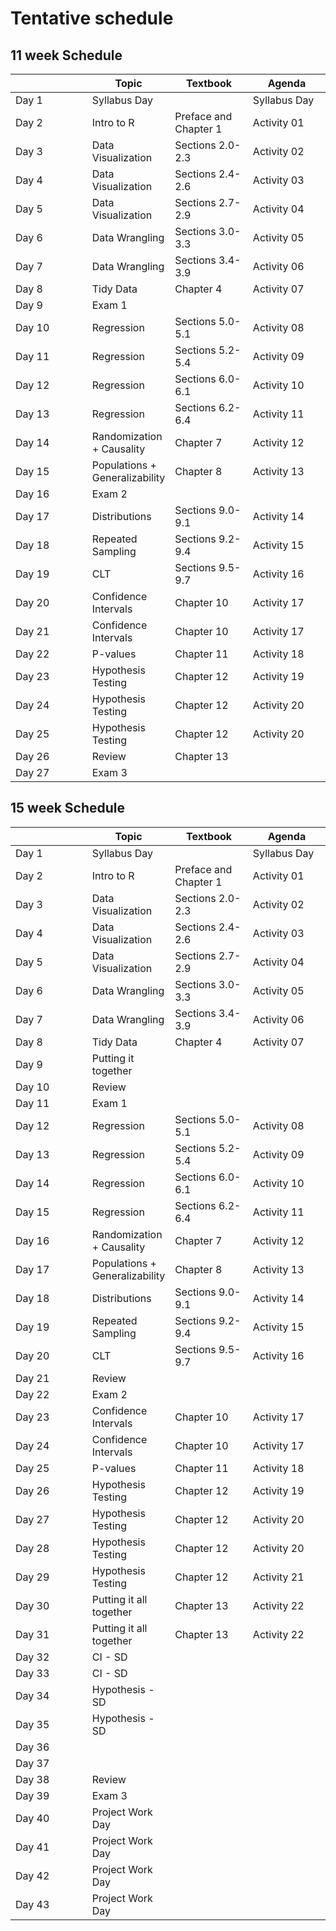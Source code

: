 # Tentative schedule {.unnumbered}

## 11 week Schedule

|        | Topic                          | Textbook              | Agenda       |
|------------------|------------------|------------------|------------------|
| Day 1  | Syllabus Day                   |                       | Syllabus Day |
| Day 2  | Intro to R                     | Preface and Chapter 1 | Activity 01  |
| Day 3  | Data Visualization             | Sections 2.0-2.3      | Activity 02  |
| Day 4  | Data Visualization             | Sections 2.4-2.6      | Activity 03  |
| Day 5  | Data Visualization             | Sections 2.7-2.9      | Activity 04  |
| Day 6  | Data Wrangling                 | Sections 3.0-3.3      | Activity 05  |
| Day 7  | Data Wrangling                 | Sections 3.4-3.9      | Activity 06  |
| Day 8  | Tidy Data                      | Chapter 4             | Activity 07  |
| Day 9  | Exam 1                         |                       |              |
| Day 10 | Regression                     | Sections 5.0-5.1      | Activity 08  |
| Day 11 | Regression                     | Sections 5.2-5.4      | Activity 09  |
| Day 12 | Regression                     | Sections 6.0-6.1      | Activity 10  |
| Day 13 | Regression                     | Sections 6.2-6.4      | Activity 11  |
| Day 14 | Randomization + Causality      | Chapter 7             | Activity 12  |
| Day 15 | Populations + Generalizability | Chapter 8             | Activity 13  |
| Day 16 | Exam 2                         |                       |              |
| Day 17 | Distributions                  | Sections 9.0-9.1      | Activity 14  |
| Day 18 | Repeated Sampling              | Sections 9.2-9.4      | Activity 15  |
| Day 19 | CLT                            | Sections 9.5-9.7      | Activity 16  |
| Day 20 | Confidence Intervals           | Chapter 10            | Activity 17  |
| Day 21 | Confidence Intervals           | Chapter 10            | Activity 17  |
| Day 22 | P-values                       | Chapter 11            | Activity 18  |
| Day 23 | Hypothesis Testing             | Chapter 12            | Activity 19  |
| Day 24 | Hypothesis Testing             | Chapter 12            | Activity 20  |
| Day 25 | Hypothesis Testing             | Chapter 12            | Activity 20  |
| Day 26 | Review                         | Chapter 13            |              |
| Day 27 | Exam 3                         |                       |              |

## 15 week Schedule

|        | Topic                          | Textbook              | Agenda       |
|------------------|------------------|------------------|------------------|
| Day 1  | Syllabus Day                   |                       | Syllabus Day |
| Day 2  | Intro to R                     | Preface and Chapter 1 | Activity 01  |
| Day 3  | Data Visualization             | Sections 2.0-2.3      | Activity 02  |
| Day 4  | Data Visualization             | Sections 2.4-2.6      | Activity 03  |
| Day 5  | Data Visualization             | Sections 2.7-2.9      | Activity 04  |
| Day 6  | Data Wrangling                 | Sections 3.0-3.3      | Activity 05  |
| Day 7  | Data Wrangling                 | Sections 3.4-3.9      | Activity 06  |
| Day 8  | Tidy Data                      | Chapter 4             | Activity 07  |
| Day 9  | Putting it together            |                       |              |
| Day 10 | Review                         |                       |              |
| Day 11 | Exam 1                         |                       |              |
| Day 12 | Regression                     | Sections 5.0-5.1      | Activity 08  |
| Day 13 | Regression                     | Sections 5.2-5.4      | Activity 09  |
| Day 14 | Regression                     | Sections 6.0-6.1      | Activity 10  |
| Day 15 | Regression                     | Sections 6.2-6.4      | Activity 11  |
| Day 16 | Randomization + Causality      | Chapter 7             | Activity 12  |
| Day 17 | Populations + Generalizability | Chapter 8             | Activity 13  |
| Day 18 | Distributions                  | Sections 9.0-9.1      | Activity 14  |
| Day 19 | Repeated Sampling              | Sections 9.2-9.4      | Activity 15  |
| Day 20 | CLT                            | Sections 9.5-9.7      | Activity 16  |
| Day 21 | Review                         |                       |              |
| Day 22 | Exam 2                         |                       |              |
| Day 23 | Confidence Intervals           | Chapter 10            | Activity 17  |
| Day 24 | Confidence Intervals           | Chapter 10            | Activity 17  |
| Day 25 | P-values                       | Chapter 11            | Activity 18  |
| Day 26 | Hypothesis Testing             | Chapter 12            | Activity 19  |
| Day 27 | Hypothesis Testing             | Chapter 12            | Activity 20  |
| Day 28 | Hypothesis Testing             | Chapter 12            | Activity 20  |
| Day 29 | Hypothesis Testing             | Chapter 12            | Activity 21  |
| Day 30 | Putting it all together        | Chapter 13            | Activity 22  |
| Day 31 | Putting it all together        | Chapter 13            | Activity 22  |
| Day 32 | CI - SD                        |                       |              |
| Day 33 | CI - SD                        |                       |              |
| Day 34 | Hypothesis - SD                |                       |              |
| Day 35 | Hypothesis - SD                |                       |              |
| Day 36 |                                |                       |              |
| Day 37 |                                |                       |              |
| Day 38 | Review                         |                       |              |
| Day 39 | Exam 3                         |                       |              |
| Day 40 | Project Work Day               |                       |              |
| Day 41 | Project Work Day               |                       |              |
| Day 42 | Project Work Day               |                       |              |
| Day 43 | Project Work Day               |                       |              |
